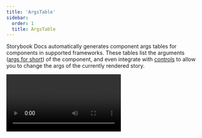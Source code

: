 ```yaml
---
title: 'ArgsTable'
sidebar:
  order: 1
  title: ArgsTable
---
```


Storybook Docs automatically generates component args tables for components in supported frameworks. These tables list the arguments ([args for short](../../writing-stories/args.mdx)) of the component, and even integrate with [controls](../../essentials/controls.mdx) to allow you to change the args of the currently rendered story.

<Video src="../../_assets/writing-docs/addon-controls-docs-optimized.mp4" />

This is extremely useful, but it can be further expanded. Additional information can be added to the component to better document it:

{/* prettier-ignore-start */}

<CodeSnippets path="button-component-with-proptypes.md" />

{/* prettier-ignore-end */}

The args tables will be updated accordingly by including the additional information (e.g., JSDocs comments), offering a richer experience for any stakeholders involved.

## Working with the DocsPage

To use the `ArgsTable` in [DocsPage](../docs-page.mdx#component-parameter), export a component property on your stories metadata:

{/* prettier-ignore-start */}

<CodeSnippets path="my-component-story.md" />

{/* prettier-ignore-end */}

### Working with MDX

If you need, you can also include the `ArgsTable` block in your MDX stories. Below is a condensed table of available options and examples:

| Option  | Description                                                                                          |
| ------- | -----------------------------------------------------------------------------------------------------|
| `of`    | Infers the args table from the component. <br /> `<ArgsTable of={MyComponent} />`                    |
| `story` | Infers the args table based on a story. <br /> `<ArgsTable story="example-mycomponent--my-story" />` |

{/* prettier-ignore-start */}

<CodeSnippets path="component-story-mdx-argstable-block-for-component.md" />

### Customizing

`ArgsTables` are generated based on an internal data structure called [ArgTypes](../../api/stories/argtypes.mdx). When you define the component's metadata element in your story, Storybook's Docs will automatically extract the ArgTypes based on available properties.

If you need, you can customize what is displayed in the `ArgsTable` by extending the `ArgTypes` data, unless you're using the `ArgsTable of={component} />`. In this case, Storybook will infer the data automatically from the component.

Below is an abridged table and example featuring the available options.

| Field                          | Description                                                                                                                                                                                                   |
|--------------------------------|---------------------------------------------------------------------------------------------------------------------------------------------------------------------------------------------------------------|
| `name`                         | The name of the property. <br /> `argTypes: { label: { name: 'Something' } }`                                                                                                                                 |
| `type.name`                    | Sets a type for the property. <br /> `argTypes: { label: { type: { name: 'number' } } }`                                                                                                                      |
| `type.required`                | Sets the property as optional or required. <br /> `argTypes: { label: { type: { required: true } }`                                                                                                           |
| `description`                  | Sets a Markdown description for the property. <br /> `argTypes: { label: { description: 'Something' } }`                                                                                                      |
| `table.type.summary`           | Provide a  short version of the type. <br /> `argTypes: { label: { table: { type: { summary: 'a short summary' } }}}`                                                                                         |
| `table.type.detail`            | Provides an extended version of the type. <br /> `argTypes: { label: { table: { type: { detail: 'something' } }}}`                                                                                            |
| `table.defaultValue.summary`   | Provide a short version of the default value. <br /> `argTypes: { label: { table: { defaultValue: { summary: 'Hello World' } }}}`                                                                             |
| `table.defaultValue.detail`    | Provides a longer version of the default value. <br /> `argTypes: { label: { table: { defaultValue: { detail: 'Something' } }}}`                                                                              |
| `control`                      | Associates a control for the property. <br /> Read the [Essentials documentation](../../essentials/controls.mdx) to learn more about controls. <br /> `argTypes: { label: { control: { type: 'text'} } }`     |

{/* prettier-ignore-start */}

<CodeSnippets path="component-story-csf-argstable-customization.md" />

{/* prettier-ignore-end */}

<Callout variant="info" icon="💡">

  This API is experimental and may change outside the typical semver release cycle. Read the documentation to learn more about [ArgTypes](../../api/stories/argtypes.mdx).

</Callout>

This would render a row with a modified description, a type display with a dropdown that shows the detail, and no control.

#### Shorthands

To reduce the boilerplate code you have to write, Storybook provides some convenient shorthands to help you streamline your work. Below are some of the available shorthands.

| Type           | Shorthand                                                                                   |
| -------------- | --------------------------------------------------------------------------------------------|
| `type.name`    | Assigns the type to a number property. <br /> `argTypes: { label: { type: number } }`       |
| `control.type` | Assigns a radio control for the property. <br /> `argTypes: { size: { control: 'radio' } }` |

### Grouping

You can also extend the ArgsTable's customization by grouping related `argTypes` into categories or even subcategories. Based on the following component implementation:

{/* prettier-ignore-start */}

<CodeSnippets path="button-implementation.md" />

{/* prettier-ignore-end */}

You could group similar properties for better organization and structure. Using the table below as a reference:

| Field               | Category |
| ------------------- | -------- |
| **backgroundColor** |  Colors  |
| **primary**         |  Colors  |
| **label**           |   Text   |
| **onClick**         |  Events  |
| **size**            |  Sizes   |

Results in the following change into your story and UI.

{/* prettier-ignore-start */}

<CodeSnippets path="button-story-argtypes-with-categories.md" />

{/* prettier-ignore-end */}

![button story with args grouped into categories](../../_assets/writing-docs/button-args-grouped-categories.png)

You can also extend the formula above and introduce subcategories, allowing better structuring and organization. Using the table below as a reference leads to the following change to your story and UI:

| Field               | Category |   Subcategory   |
| ------------------- | -------- | --------------- |
| **backgroundColor** |  Colors  |  Button colors  |
| **primary**         |  Colors  |  Button style   |
| **label**           |   Text   | Button contents |
| **onClick**         |  Events  |  Button Events  |
| **size**            |  Sizes   |                 |

{/* prettier-ignore-start */}

<CodeSnippets path="button-story-argtypes-with-subcategories.md" />

{/* prettier-ignore-end */}

![button story with args grouped into categories](../../_assets/writing-docs/button-args-grouped-subcategories.png)

### Controls

The controls inside an `ArgsTable` are configured in exactly the same way as the [controls](../../essentials/controls.mdx) addon pane. You’ll probably notice the table is very similar! It uses the same component and mechanism behind the scenes.
